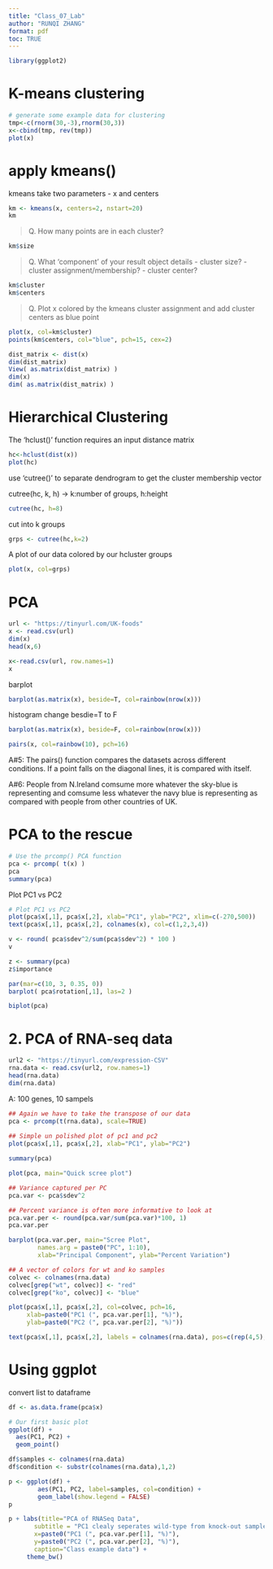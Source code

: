 ```yaml
---
title: "Class_07_Lab"
author: "RUNQI ZHANG"
format: pdf
toc: TRUE
---
```


```r
library(ggplot2)
```


# K-means clustering
```r
# generate some example data for clustering
tmp<-c(rnorm(30,-3),rnorm(30,3))
x<-cbind(tmp, rev(tmp))
plot(x)
```

# apply kmeans()
kmeans take two parameters - x and centers
```r
km <- kmeans(x, centers=2, nstart=20)
km
```
> Q. How many points are in each cluster?

```r
km$size
```

> Q. What ‘component’ of your result object details 
 - cluster size?
 - cluster assignment/membership? 
 - cluster center?
 
```r
km$cluster
km$centers
```

> Q. Plot x colored by the kmeans cluster assignment and 
 add cluster centers as blue point
 
```r
plot(x, col=km$cluster)
points(km$centers, col="blue", pch=15, cex=2)
```
```r
dist_matrix <- dist(x) 
dim(dist_matrix)
View( as.matrix(dist_matrix) )
dim(x)
dim( as.matrix(dist_matrix) )
```


# Hierarchical Clustering

The 'hclust()' function requires an input distance matrix
```r
hc<-hclust(dist(x))
plot(hc)
```
  use 'cutree()' to separate dendrogram to get the cluster membership vector
  
  cutree(hc, k, h) -> k:number of groups, h:height 
```r
cutree(hc, h=8)
```
  
  cut into k groups
```r
grps <- cutree(hc,k=2)
```
A plot of our data colored by our hcluster groups
```r
plot(x, col=grps)
```
# PCA
```r
url <- "https://tinyurl.com/UK-foods"
x <- read.csv(url)
dim(x)
head(x,6)
```


```r
x<-read.csv(url, row.names=1)
x
```
barplot
```r
barplot(as.matrix(x), beside=T, col=rainbow(nrow(x)))
```
histogram
change besdie=T to F
```r
barplot(as.matrix(x), beside=F, col=rainbow(nrow(x)))
```

```r
pairs(x, col=rainbow(10), pch=16)
```
A#5: The pairs() function compares the datasets across different conditions. If a point falls on the diagonal lines, it is compared with itself.

A#6: People from N.Ireland comsume more whatever the sky-blue is representing and comsume less whatever the navy blue is representing as compared with people from other countries of UK.

# PCA to the rescue
```r
# Use the prcomp() PCA function 
pca <- prcomp( t(x) )
pca
summary(pca)
```
Plot PC1 vs PC2
```r
# Plot PC1 vs PC2
plot(pca$x[,1], pca$x[,2], xlab="PC1", ylab="PC2", xlim=c(-270,500))
text(pca$x[,1], pca$x[,2], colnames(x), col=c(1,2,3,4))
```
```r
v <- round( pca$sdev^2/sum(pca$sdev^2) * 100 )
v
```
```r
z <- summary(pca)
z$importance
```
 
```r
par(mar=c(10, 3, 0.35, 0))
barplot( pca$rotation[,1], las=2 )
```
```r
biplot(pca)
```

# 2. PCA of RNA-seq data
```r
url2 <- "https://tinyurl.com/expression-CSV"
rna.data <- read.csv(url2, row.names=1)
head(rna.data)
dim(rna.data)
```
A: 100 genes, 10 sampels

```r
## Again we have to take the transpose of our data 
pca <- prcomp(t(rna.data), scale=TRUE)
 
## Simple un polished plot of pc1 and pc2
plot(pca$x[,1], pca$x[,2], xlab="PC1", ylab="PC2")
```
```r
summary(pca)
```
```r
plot(pca, main="Quick scree plot")
```
```r
## Variance captured per PC 
pca.var <- pca$sdev^2

## Percent variance is often more informative to look at 
pca.var.per <- round(pca.var/sum(pca.var)*100, 1)
pca.var.per

barplot(pca.var.per, main="Scree Plot", 
        names.arg = paste0("PC", 1:10),
        xlab="Principal Component", ylab="Percent Variation")
```
```r
## A vector of colors for wt and ko samples
colvec <- colnames(rna.data)
colvec[grep("wt", colvec)] <- "red"
colvec[grep("ko", colvec)] <- "blue"

plot(pca$x[,1], pca$x[,2], col=colvec, pch=16,
     xlab=paste0("PC1 (", pca.var.per[1], "%)"),
     ylab=paste0("PC2 (", pca.var.per[2], "%)"))

text(pca$x[,1], pca$x[,2], labels = colnames(rna.data), pos=c(rep(4,5), rep(2,5)))
```

# Using ggplot

convert list to dataframe
```r
df <- as.data.frame(pca$x)

# Our first basic plot
ggplot(df) + 
  aes(PC1, PC2) + 
  geom_point()
```

```r
df$samples <- colnames(rna.data)
df$condition <- substr(colnames(rna.data),1,2)

p <- ggplot(df) + 
        aes(PC1, PC2, label=samples, col=condition) + 
        geom_label(show.legend = FALSE)
p
```
```r
p + labs(title="PCA of RNASeq Data",
       subtitle = "PC1 clealy seperates wild-type from knock-out samples",
       x=paste0("PC1 (", pca.var.per[1], "%)"),
       y=paste0("PC2 (", pca.var.per[2], "%)"),
       caption="Class example data") +
     theme_bw()
```

